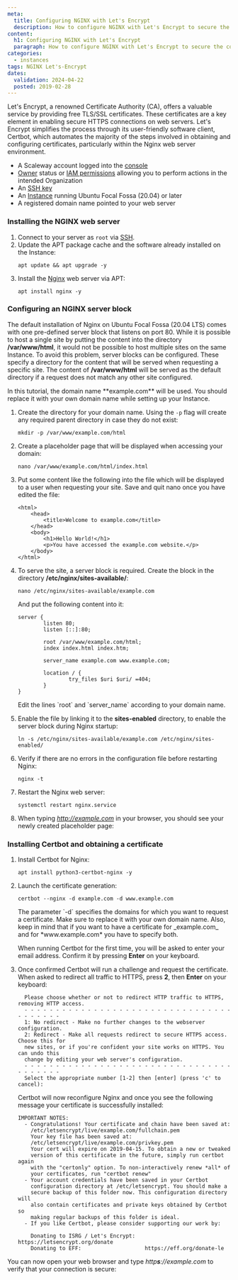 ```yaml
---
meta:
  title: Configuring NGINX with Let's Encrypt
  description: How to configure NGINX with Let's Encrypt to secure the connection to your web server.
content:
  h1: Configuring NGINX with Let's Encrypt
  paragraph: How to configure NGINX with Let's Encrypt to secure the connection to your web server.
categories:
  - instances
tags: NGINX Let's-Encrypt
dates:
  validation: 2024-04-22
  posted: 2019-02-28
---
```


Let's Encrypt, a renowned Certificate Authority (CA), offers a valuable service by providing free TLS/SSL certificates. 
These certificates are a key element in enabling secure HTTPS connections on web servers. Let's Encrypt simplifies the process through its user-friendly software client, Certbot, which automates the majority of the steps involved in obtaining and configuring certificates, particularly within the Nginx web server environment.

<Macro id="requirements" />

- A Scaleway account logged into the [console](https://console.scaleway.com/)
- [Owner](/identity-and-access-management/iam/concepts/#owner) status or [IAM permissions](/identity-and-access-management/iam/concepts/#permission) allowing you to perform actions in the intended Organization
- An [SSH key](/identity-and-access-management/organizations-and-projects/how-to/create-ssh-key/)
- An [Instance](/compute/instances/how-to/create-an-instance) running Ubuntu Focal Fossa (20.04) or later
- A registered domain name pointed to your web server

### Installing the NGINX web server

1. Connect to your server as `root` via [SSH](/compute/instances/how-to/connect-to-instance/).
2. Update the APT package cache and the software already installed on the Instance:
    ```
    apt update && apt upgrade -y
    ```
3. Install the [Nginx](https://nginx.org/en/) web server via APT:
    ```
    apt install nginx -y
    ```

### Configuring an NGINX server block

The default installation of Nginx on Ubuntu Focal Fossa (20.04 LTS) comes with one pre-defined server block that listens on port 80. While it is possible to host a single site by putting the content into the directory **/var/www/html**, it would not be possible to host multiple sites on the same Instance. To avoid this problem, server blocks can be configured. These specify a directory for the content that will be served when requesting a specific site. The content of **/var/www/html** will be served as the default directory if a request does not match any other site configured.

<Message type="important">
  In this tutorial, the domain name **example.com** will be used. You should replace it with your own domain name while setting up your Instance.
</Message>

1. Create the directory for your domain name. Using the `-p` flag will create any required parent directory in case they do not exist:
    ```
    mkdir -p /var/www/example.com/html
    ```
2. Create a placeholder page that will be displayed when accessing your domain:
    ```
    nano /var/www/example.com/html/index.html
    ```
3. Put some content like the following into the file which will be displayed to a user when requesting your site. Save and quit nano once you have edited the file:
    ```
    <html>
        <head>
            <title>Welcome to example.com</title>
        </head>
        <body>
            <h1>Hello World!</h1>
            <p>You have accessed the example.com website.</p>
        </body>
    </html>
    ```
4. To serve the site, a server block is required. Create the block in the directory **/etc/nginx/sites-available/**:
    ```
    nano /etc/nginx/sites-available/example.com
    ```

    And put the following content into it:

    ```
    server {
            listen 80;
            listen [::]:80;

            root /var/www/example.com/html;
            index index.html index.htm;

            server_name example.com www.example.com;

            location / {
                    try_files $uri $uri/ =404;
            }
    }
    ```

    <Message type = "important">
      Edit the lines `root` and `server_name` according to your domain name.
    </Message>
5. Enable the file by linking it to the **sites-enabled** directory, to enable the server block during Nginx startup:
    ```
    ln -s /etc/nginx/sites-available/example.com /etc/nginx/sites-enabled/
    ```
6. Verify if there are no errors in the configuration file before restarting Nginx:
    ```
    nginx -t
    ```
7. Restart the Nginx web server:
    ```
    systemctl restart nginx.service
    ```
8. When typing *http://example.com* in your browser, you should see your newly created placeholder page:
    <Lightbox src="scaleway-example_site.webp" alt="" />

### Installing Certbot and obtaining a certificate

1. Install Certbot for Nginx:
    ```
    apt install python3-certbot-nginx -y
    ```
2. Launch the certificate generation:
    ```
    certbot --nginx -d example.com -d www.example.com
    ```

    <Message type = "important">
      The parameter `-d` specifies the domains for which you want to request a certificate. Make sure to replace it with your own domain name. Also, keep in mind that if you want to have a certificate for _example.com_ and for *www.example.com* you have to specify both.
    </Message>

    When running Certbot for the first time, you will be asked to enter your email address. Confirm it by pressing **Enter** on your keyboard.
3. Once confirmed Certbot will run a challenge and request the certificate. When asked to redirect all traffic to HTTPS, press **2**, then **Enter** on your keyboard:
    ```
      Please choose whether or not to redirect HTTP traffic to HTTPS, removing HTTP access.
      - - - - - - - - - - - - - - - - - - - - - - - - - - - - - - - - - - - - - - - -
      1: No redirect - Make no further changes to the webserver configuration.
      2: Redirect - Make all requests redirect to secure HTTPS access. Choose this for
      new sites, or if you're confident your site works on HTTPS. You can undo this
      change by editing your web server's configuration.
      - - - - - - - - - - - - - - - - - - - - - - - - - - - - - - - - - - - - - - - -
      Select the appropriate number [1-2] then [enter] (press 'c' to cancel):
    ```

    Certbot will now reconfigure Nginx and once you see the following message your certificate is successfully installed:

    ```
    IMPORTANT NOTES:
      - Congratulations! Your certificate and chain have been saved at:
        /etc/letsencrypt/live/example.com/fullchain.pem
        Your key file has been saved at:
        /etc/letsencrypt/live/example.com/privkey.pem
        Your cert will expire on 2019-04-15. To obtain a new or tweaked
        version of this certificate in the future, simply run certbot again
        with the "certonly" option. To non-interactively renew *all* of
        your certificates, run "certbot renew"
      - Your account credentials have been saved in your Certbot
        configuration directory at /etc/letsencrypt. You should make a
        secure backup of this folder now. This configuration directory will
        also contain certificates and private keys obtained by Certbot so
        making regular backups of this folder is ideal.
      - If you like Certbot, please consider supporting our work by:

        Donating to ISRG / Let's Encrypt:   https://letsencrypt.org/donate
        Donating to EFF:                    https://eff.org/donate-le
    ```

You can now open your web browser and type _http**s**://example.com_ to verify that your connection is secure:

<Lightbox src="scaleway-example_https.webp" alt="" />